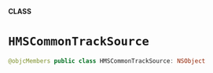 **CLASS**

# `HMSCommonTrackSource`

```swift
@objcMembers public class HMSCommonTrackSource: NSObject
```

